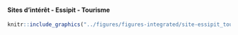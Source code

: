 #### Sites d’intérêt - Essipit - Tourisme {-}


<!-- -------------------------------------------------- -->

```r
knitr::include_graphics("../figures/figures-integrated/site-essipit_tourisme.png")
```

<br>

